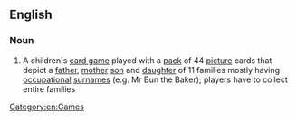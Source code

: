 ==English==

===Noun===
{{en-noun|head=[[happy]] [[families]]|-}}

# {{context|British}} A children's [[card game]] played with a [[pack]] of 44 [[picture]] cards that depict a [[father]], [[mother]] [[son]] and [[daughter]] of 11 families mostly having [[occupational]] [[surname]]s (e.g. Mr Bun the Baker); players have to collect entire families

[[Category:en:Games]]